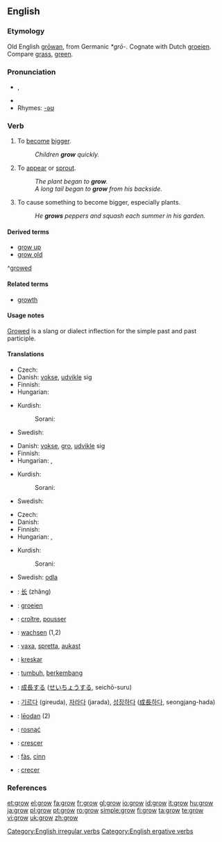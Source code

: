 ==English==

===Etymology===
Old English [[growan|grōwan]], from Germanic ''*grō-''. Cognate with Dutch [[groeien]]. Compare [[grass]], [[green]].

===Pronunciation===
*{{IPA|/ɡrəʊ/}}, {{SAMPA|/gr@U/}}
*{{audio|en-us-grow.ogg|Audio (US)}}
*Rhymes: [[Rhymes:English:-əʊ|-əʊ]]

===Verb===
{{en-verb|grows|growing|grew|grown}}

# {{intransitive}} To [[become]] [[bigger]].
#: ''Children '''grow''' quickly.''
# {{intransitive}} To [[appear]] or [[sprout]].
#: ''The plant began to '''grow'''.''
#: ''A long tail began to '''grow''' from his backside.''
# {{transitive}} To cause something to become bigger, especially plants.
#: ''He '''grows''' peppers and squash each summer in his garden.''

====Derived terms====
*[[grow up]]
*[[grow old]]
^[[growed]]

====Related terms====
*[[growth]] {{pos_n}}

====Usage notes====
[[growed|Growed]] is a slang or dialect inflection for the simple past and past participle.

====Translations====
{{trans-top|(''intransitive'') to become bigger}}
* Czech: {{t-|cs|růst}}
* Danish: [[vokse]], [[udvikle]] sig
* Finnish: {{t+|fi|kasvaa}}
* Hungarian: {{t+|hu|nő}}
{{trans-mid}}
* Kurdish: 
*: Sorani: {{t|ku|گه‌وره‌بوون|tr=gawra boon|sc=KUchar}}
* Swedish: {{t+|sv|växa}}
{{trans-bottom}}

{{trans-top|(''intransitive'') to appear or sprout}}
* Danish: [[vokse]], [[gro]], [[udvikle]] sig
* Finnish: {{t+|fi|kasvaa}}
* Hungarian: {{t+|hu|nő}}, {{t|hu|növekszik}}
{{trans-mid}}
* Kurdish: 
*: Sorani: {{t|ku|ده‌رچوون|tr=darchoon|sc=KUchar}}
* Swedish: {{t+|sv|växa}}
{{trans-bottom}}

{{trans-top|(''transitive'') to cause something to become bigger}}
* Czech: {{t-|cs|pěstovat}}
* Danish: {{t+|da|dyrke}}
* Finnish: {{t+|fi|kasvattaa}}
* Hungarian: {{t|hu|termel}}, {{t|hu|termeszt}}
{{trans-mid}}
* Kurdish: 
*: Sorani: {{t|ku|ڕواندن|tr=RwAndin|sc=KUchar}}
* Swedish: [[odla]]
{{trans-bottom}}

{{checktrans-top}}
*{{ttbc|Chinese}}: [[长]] (zhăng)
*{{ttbc|Dutch}}: [[groeien]]
*{{ttbc|French}}: [[croître]], [[pousser]]
*{{ttbc|German}}: [[wachsen]] (1,2)
*{{ttbc|Icelandic}}: [[vaxa]], [[spretta]], [[aukast]]
*{{ttbc|Ido}}: [[kreskar]]
*{{ttbc|Indonesian}}: [[tumbuh]], [[kembang|berkembang]]
*{{ttbc|Japanese}}: [[成長]]する ([[せいちょう]]する, seichō-suru)
*{{ttbc|Korean}}: [[기르다]] (gireuda), [[자라다]] (jarada), [[성장하다]] ([[成長]]하다, seongjang-hada)
*{{ttbc|Old English}}: [[leodan|lēodan]] (2)
*{{ttbc|Polish}}: [[rosnąć]]
*{{ttbc|Portuguese}}: [[crescer]]
*{{ttbc|Scottish Gaelic}}: [[fàs]], [[cinn]]
*{{ttbc|Spanish}}: [[crecer]]
{{trans-bottom}}

===References===
{{R:Century 1911}}
{{R:Webster 1913}}

[[Category:English irregular verbs]]
[[Category:English ergative verbs]]

[[et:grow]]
[[el:grow]]
[[fa:grow]]
[[fr:grow]]
[[gl:grow]]
[[io:grow]]
[[id:grow]]
[[it:grow]]
[[hu:grow]]
[[ja:grow]]
[[pl:grow]]
[[pt:grow]]
[[ro:grow]]
[[simple:grow]]
[[fi:grow]]
[[ta:grow]]
[[te:grow]]
[[vi:grow]]
[[uk:grow]]
[[zh:grow]]